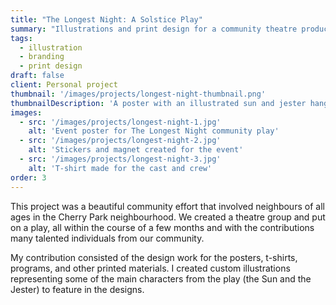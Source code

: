 ```yaml
---
title: "The Longest Night: A Solstice Play"
summary: "Illustrations and print design for a community theatre production"
tags:
  - illustration
  - branding
  - print design
draft: false
client: Personal project
thumbnail: '/images/projects/longest-night-thumbnail.png'
thumbnailDescription: 'A poster with an illustrated sun and jester hanging on a white brick wall'
images: 
  - src: '/images/projects/longest-night-1.jpg'
    alt: 'Event poster for The Longest Night community play'
  - src: '/images/projects/longest-night-2.jpg'
    alt: 'Stickers and magnet created for the event'
  - src: '/images/projects/longest-night-3.jpg'
    alt: 'T-shirt made for the cast and crew'
order: 3
---
```


This project was a beautiful community effort that involved neighbours of all ages in the Cherry Park neighbourhood. We created a theatre group and put on a play, all within the course of a few months and with the contributions many talented individuals from our community. 

My contribution consisted of the design work for the posters, t-shirts, programs, and other printed materials. I created custom illustrations representing some of the main characters from the play (the Sun and the Jester) to feature in the designs. 
